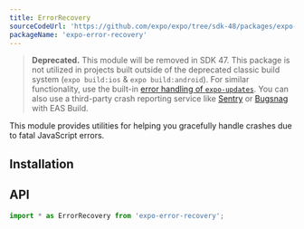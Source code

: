 ```yaml
---
title: ErrorRecovery
sourceCodeUrl: 'https://github.com/expo/expo/tree/sdk-48/packages/expo-error-recovery'
packageName: 'expo-error-recovery'
---
```



> **Deprecated.** This module will be removed in SDK 47. This package is not utilized in projects built outside of the deprecated classic build system (`expo build:ios` & `expo build:android`). For similar functionality, use the built-in [error handling of `expo-updates`](/bare/error-recovery). You can also use a third-party crash reporting service like [Sentry](/guides/using-sentry/) or [Bugsnag](/guides/using-bugsnag/) with EAS Build.

This module provides utilities for helping you gracefully handle crashes due to fatal JavaScript errors.

<PlatformsSection android emulator ios simulator web />

## Installation

<APIInstallSection />

## API

```js
import * as ErrorRecovery from 'expo-error-recovery';
```

<APISection packageName="expo-error-recovery" apiName="ErrorRecovery" />

